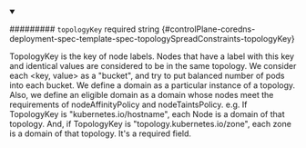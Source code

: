 
<details className="config-field" data-expandable="false" open>
<summary>

######### `topologyKey` <span className="config-field-required" data-required="false">required</span> <span className="config-field-type">string</span> <span className="config-field-default"></span> <span className="config-field-enum"></span> {#controlPlane-coredns-deployment-spec-template-spec-topologySpreadConstraints-topologyKey}

TopologyKey is the key of node labels. Nodes that have a label with this key
and identical values are considered to be in the same topology.
We consider each &lt;key, value&gt; as a "bucket", and try to put balanced number
of pods into each bucket.
We define a domain as a particular instance of a topology.
Also, we define an eligible domain as a domain whose nodes meet the requirements of
nodeAffinityPolicy and nodeTaintsPolicy.
e.g. If TopologyKey is "kubernetes.io/hostname", each Node is a domain of that topology.
And, if TopologyKey is "topology.kubernetes.io/zone", each zone is a domain of that topology.
It's a required field.

</summary>



</details>
